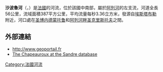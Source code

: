 {{coord|44|50|23|N|03|44|07|E|display=title}}

'''沙波魯河'''（{{lang-fr|Chapeauroux}}，{{IPA-fr|ʃapoʁu}}）是[[法國|法國]]的河流，位於該國中南部，屬於[[阿列河|阿列河]]的左支流，河道全長56公里，流域面積387平方公里，平均流量每秒3.36立方米，發源自[[埃斯塔布勒|埃斯塔布勒]]附近，河口處在[[圣博内德蒙托鲁|圣博内德蒙托鲁]]和[[阿列河畔圣克里斯托夫|阿列河畔圣克里斯托夫]]之間。

==外部連結==
*http://www.geoportail.fr {{Wayback|url=http://www.geoportail.fr/ |date=20101215171356 }}
*[http://sandre.eaufrance.fr/app/chainage/courdo/htm/K21-030-.php?cg=K21-030- The Chapeauroux at the Sandre database]

{{France-geo-stub}}
[[Category:法國河流|Category:法國河流]]